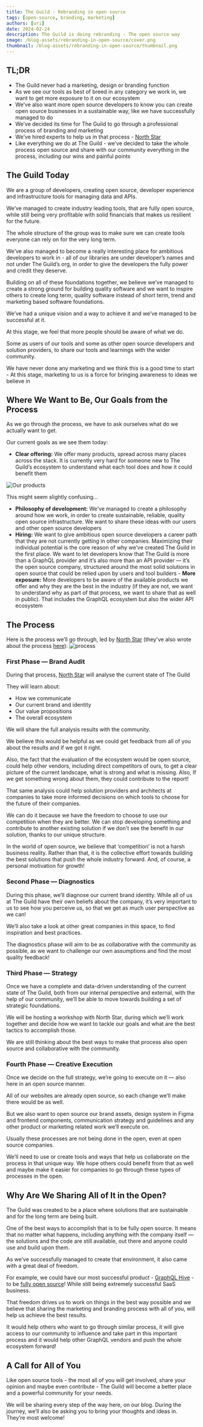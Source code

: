 ```yaml
---
title: The Guild - Rebranding in open source
tags: [open-source, branding, marketing]
authors: [uri]
date: 2024-02-24
description: The Guild is doing rebranding - The open source way
image: /blog-assets/rebranding-in-open-source/cover.png
thumbnail: /blog-assets/rebranding-in-open-source/thumbnail.png
---
```


## TL;DR

* The Guild never had a marketing, design or branding function
* As we see our tools as best of breed in any category we work in, we want to get more exposure to
  it on our ecosystem
* We’ve also want more open source developers to know you can create open source businesses in a
  sustainable way, like we have successfully managed to do
* We’ve decided its time for The Guild to go through a professional process of branding and
  marketing
* We’ve hired experts to help us in that process - [North Star](https://www.northstar.cx)
* Like everything we do at The Guild - we’ve decided to take the whole process open source and share
  with our community everything in the process, including our wins and painful points

## The Guild Today

We are a group of developers, creating open source, developer experience and infrastructure tools
for managing data and APIs.

We’ve managed to create industry leading tools, that are fully open source, while still being very
profitable with solid financials that makes us resilient for the future.

The whole structure of the group was to make sure we can create tools everyone can rely on for the
very long term.

We’ve also managed to become a really interesting place for ambitious developers to work in - all of
our libraries are under developer’s names and not under The Guild’s org, in order to give the
developers the fully power and credit they deserve.

Building on all of these foundations together, we believe we’ve managed to create a strong ground
for building quality software and we want to inspire others to create long term, quality software
instead of short term, trend and marketing based software foundations.

We’ve had a unique vision and a way to achieve it and we’ve managed to be successful at it.

At this stage, we feel that more people should be aware of what we do.

Some as users of our tools and some as other open source developers and solution providers, to share
our tools and learnings with the wider community.

We have never done any marketing and we think this is a good time to start - At this stage,
marketing to us is a force for bringing awareness to ideas we believe in

## Where We Want to Be, Our Goals from the Process

As we go through the process, we have to ask ourselves what do we actually want to get.

Our current goals as we see them today:

* **Clear offering:** We offer many products, spread across many places across the stack. It is
  currently very hard for someone new to The Guild’s ecosystem to understand what each tool does and
  how it could benefit them

![Our products](/blog-assets/rebranding-in-open-source/our-products.png)

<div className="text-center">This might seem slightly confusing...</div>

* **Philosophy of development:** We’ve managed to create a philosophy around how we work, in order
  to create sustainable, reliable, quality open source infrastructure. We want to share these ideas
  with our users and other open source developers
* **Hiring:** We want to give ambitious open source developers a career path that they are not
  currently getting in other companies. Maximizing their individual potential is the core reason of
  why we’ve created The Guild in the first place. We want to let developers know that The Guild is
  more than a GraphQL provider and it’s also more than an API provider — it’s the open source
  company, structured around the most solid solutions in open source that could be relied upon by
  users and tool builders - **More exposure:** More developers to be aware of the available products
  we offer and why they are the best in the industry (if they are not, we want to understand why as
  part of that process, we want to share that as well in public). That includes the GraphQL
  ecosystem but also the wider API ecosystem

## The Process

Here is the process we’ll go through, led by [North Star](https://www.northstar.cx) (they've also
wrote about the process
[here](https://www.northstar.cx/blog-detail/the-guild-in-the-wind-of-change-open-source-rebranding-in-public)):
![process](/blog-assets/rebranding-in-open-source/process.png)

### First Phase — Brand Audit

During that process, [North Star](https://www.northstar.cx) will analyse the current state of The
Guild

They will learn about:

* How we communicate
* Our current brand and identity
* Our value propositions
* The overall ecosystem

We will share the full analysis results with the community.

We believe this would be helpful as we could get feedback from all of you about the results and if
we got it right.

Also, the fact that the evaluation of the ecosystem would be open source, could help other vendors,
including direct competitors of ours, to get a clear picture of the current landscape, what is
strong and what is missing. Also, If we get something wrong about them, they could contribute to the
report!

That same analysis could help solution providers and architects at companies to take more informed
decisions on which tools to choose for the future of their companies.

We can do it because we have the freedom to choose to use our competition when they are better. We
can stop developing something and contribute to another existing solution if we don't see the
benefit in our solution, thanks to our unique structure.

In the world of open source, we believe that ‘competition’ is not a harsh business reality. Rather
than that, it is the collective effort towards building the best solutions that push the whole
industry forward. And, of course, a personal motivation for growth!

### Second Phase — Diagnostics

During this phase, we’ll diagnose our current brand identity. While all of us at The Guild have
their own beliefs about the company, it’s very important to us to see how you perceive us, so that
we get as much user perspective as we can!

We’ll also take a look at other great companies in this space, to find inspiration and best
practices.

The diagnostics phase will aim to be as collaborative with the community as possible, as we want to
challenge our own assumptions and find the most quality feedback!

### Third Phase — Strategy

Once we have a complete and data-driven understanding of the current state of The Guild, both from
our internal perspective and external, with the help of our community, we’ll be able to move towards
building a set of strategic foundations.

We will be hosting a workshop with North Star, during which we’ll work together and decide how we
want to tackle our goals and what are the best tactics to accomplish those.

We are still thinking about the best ways to make that process also open source and collaborative
with the community.

### Fourth Phase — Creative Execution

Once we decide on the full strategy, we’re going to execute on it — also here in an open source
manner.

All of our websites are already open source, so each change we’ll make there would be as well.

But we also want to open source our brand assets, design system in Figma and frontend components,
communication strategy and guidelines and any other product or marketing related work we’ll execute
on.

Usually these processes are not being done in the open, even at open source companies.

We’ll need to use or create tools and ways that help us collaborate on the process in that unique
way. We hope others could benefit from that as well and maybe make it easier for companies to go
through these types of processes in the open.

## Why Are We Sharing All of It in the Open?

The Guild was created to be a place where solutions that are sustainable and for the long term are
being built.

One of the best ways to accomplish that is to be fully open source. It means that no matter what
happens, including anything with the company itself — the solutions and the code are still
available, out there and anyone could use and build upon them.

As we’ve successfully managed to create that environment, it also came with a great deal of freedom.

For example, we could have our most successful product -
[GraphQL Hive](https://the-guild.dev/graphql/hive) - to be
[fully open source](https://the-guild.dev/blog/announcing-self-hosted-graphql-hive)! While still
being extremely successful SaaS business.

That freedom drives us to work on things in the best way possible and we believe that sharing the
marketing and branding process with all of you, will help us achieve the best results.

It would help others who want to go through similar process, it will give access to our community to
influence and take part in this important process and it would help other GraphQL vendors and push
the whole ecosystem forward!

## A Call for All of You

Like open source tools - the most all of you will get involved, share your opinion and maybe even
contribute - The Guild will become a better place and a powerful community for your needs.

We will be sharing every step of the way here, on our blog. During the journey, we’ll also be asking
you to bring your thoughts and ideas in. They’re most welcome!
